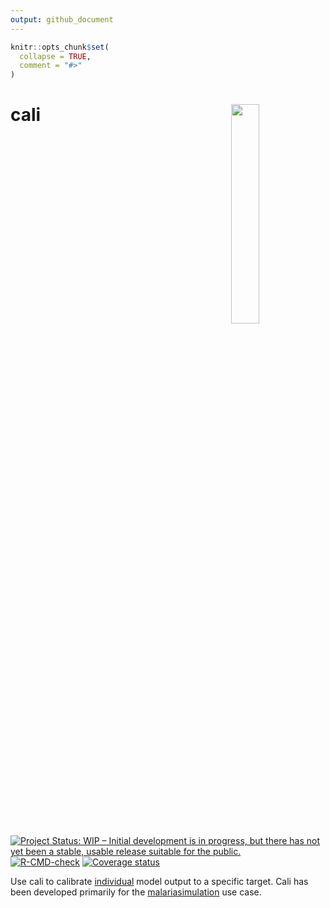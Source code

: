 ```yaml
---
output: github_document
---
```


<!-- README.md is generated from README.Rmd. Please edit that file -->

```r
knitr::opts_chunk$set(
  collapse = TRUE,
  comment = "#>"
)
```

# cali <img src="inst/figures/cali_hex.png" align="right" width=30% height=30% />

<!-- badges: start -->
[![Project Status: WIP – Initial development is in progress, but there has not yet been a stable, usable release suitable for the public.](https://www.repostatus.org/badges/latest/wip.svg)](https://www.repostatus.org/#wip)
[![R-CMD-check](https://github.com/mrc-ide/cali/workflows/R-CMD-check/badge.svg)](https://github.com/mrc-ide/cali/actions)
[![Coverage status](https://codecov.io/gh/mrc-ide/cali/branch/main/graph/badge.svg)](https://codecov.io/github/mrc-ide/cali)
<!-- badges: end -->

Use cali to calibrate [individual](https://mrc-ide.github.io/individual/) model output to a specific target. 
Cali has been developed primarily for the [malariasimulation](https://mrc-ide.github.io/malariasimulation/) use case.